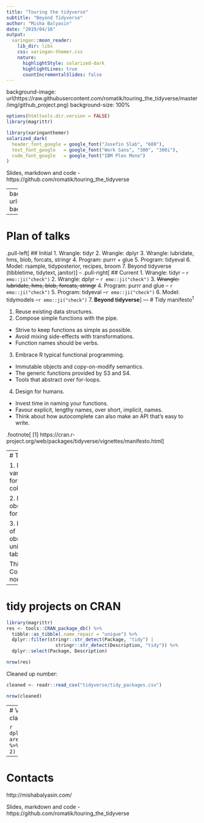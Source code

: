 ```yaml
---
title: "Touring the tidyverse"
subtitle: "Beyond Tidyverse"
author: "Misha Balyasin"
date: "2019/04/16"
output:
  xaringan::moon_reader:
    lib_dir: libs
    css: xaringan-themer.css
    nature:
      highlightStyle: solarized-dark
      highlightLines: true
      countIncrementalSlides: false  
---
```

background-image: url(https://raw.githubusercontent.com/romatik/touring_the_tidyverse/master/img/github_project.png)
background-size: 100%

```r
options(htmltools.dir.version = FALSE)
library(magrittr)
```
```r
library(xaringanthemer)
solarized_dark(
  header_font_google = google_font("Josefin Slab", "600"),
  text_font_google   = google_font("Work Sans", "300", "300i"),
  code_font_google   = google_font("IBM Plex Mono")
)
```
Slides, markdown and code - https://github.com/romatik/touring_the_tidyverse


---
background-image: url(https://raw.githubusercontent.com/romatik/touring_the_tidyverse/master/img/tidyverse.png)
background-size: 100%

---

# Plan of talks

.pull-left[
## Initial
1. Wrangle: tidyr
2. Wrangle: dplyr
3. Wrangle: lubridate, hms, blob, forcats, stringr
4. Program: purrr + glue
5. Program: tidyeval 
6. Model: rsample, tidyposterior, recipes, broom
7. Beyond tidyverse (tibbletime, tidytext, janitor)
]
--
.pull-right[
## Current
1. Wrangle: tidyr -- `r emo::ji("check")`
2. Wrangle: dplyr -- `r emo::ji("check")`
3. ~~Wrangle: lubridate, hms, blob, forcats, stringr~~
4. Program: purrr and glue -- `r emo::ji("check")`
5. Program: tidyeval --`r emo::ji("check")`
6. Model: tidymodels --`r emo::ji("check")`
7. **Beyond tidyverse**
]
---
# Tidy manifesto<sup>1</sup>

1. Reuse existing data structures.
2. Compose simple functions with the pipe.
  - Strive to keep functions as simple as possible.
  - Avoid mixing side-effects with transformations.
  - Function names should be verbs.
3. Embrace R typical functional programming.
  - Immutable objects and copy-on-modify semantics.
  - The generic functions provided by S3 and S4. 
  - Tools that abstract over for-loops.
4. Design for humans.
  - Invest time in naming your functions.
  - Favour explicit, lengthy names, over short, implicit, names.
  - Think about how autocomplete can also make an API that’s easy to write.

.footnote[
[1] https://cran.r-project.org/web/packages/tidyverse/vignettes/manifesto.html
]

---
# Tidy data

1. Each variable forms a column.

2. Each observation forms a row.

3. Each type of observational unit forms a table.

This is Codd's 3rd normal form.

---

# tidy projects on CRAN

```r
library(magrittr)
res <- tools::CRAN_package_db() %>%
  tibble::as_tibble(.name_repair = "unique") %>%
  dplyr::filter(stringr::str_detect(Package, "tidy") | 
                  stringr::str_detect(Description, "tidy")) %>%
  dplyr::select(Package, Description)

nrow(res)
```
Cleaned up number:

```r
cleaned <- readr::read_csv("tidyverse/tidy_packages.csv")

nrow(cleaned)
```

---
# Very scientific classification

```r
dplyr::count(cleaned, area, sort = TRUE)  %>%
  dplyr::filter(n > 2) %>%
  gt::gt() 
```


---
# Contacts

http://mishabalyasin.com/

Slides, markdown and code - https://github.com/romatik/touring_the_tidyverse
